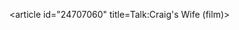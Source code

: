 <article id="24707060" title=Talk:Craig's Wife (film)>
	<talkpage id="24707060" title="Talk:Craig's Wife (film)">
{{Film|class=stub|needs-image=yes|American-task-force=yes}}
	</talkpage>
</article>
